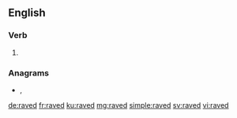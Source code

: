 ==English==

===Verb===
{{head|en|verb form}}

# {{en-past of|rave}}

===Anagrams===
* {{l|en|Drave}}, {{l|en|drave}}

[[de:raved]]
[[fr:raved]]
[[ku:raved]]
[[mg:raved]]
[[simple:raved]]
[[sv:raved]]
[[vi:raved]]